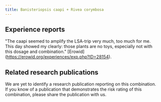 ---
title: Banisteriopsis caapi + Rivea corymbosa
---

## Experience reports
"The caapi seemed to amplify the LSA-trip very much, too much for me. This day showed my clearly: those plants are no toys, especially not with this dosage and combination." [Erowid] (https://erowid.org/experiences/exp.php?ID=28154).

## Related research publications
We are yet to identify a research publication reporting on this combination. If you know of a publication that demonstrates the risk rating of this combination, please share the publication with us.
